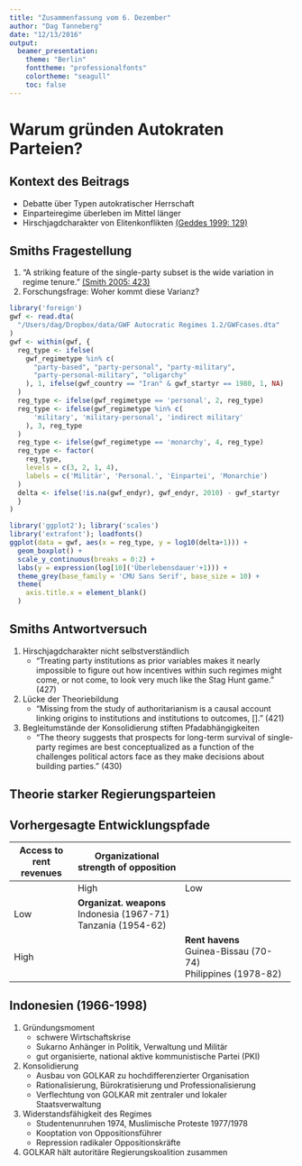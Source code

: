 ```yaml
---
title: "Zusammenfassung vom 6. Dezember"
author: "Dag Tanneberg"
date: "12/13/2016"
output:
  beamer_presentation:
    theme: "Berlin"
    fonttheme: "professionalfonts"
    colortheme: "seagull"
    toc: false
---
```


# Warum gründen Autokraten Parteien?

## Kontext des Beitrags

- Debatte über Typen autokratischer Herrschaft
- Einparteiregime überleben im Mittel länger
- Hirschjagdcharakter von Elitenkonflikten [(Geddes 1999: 129)](http://www.annualreviews.org/doi/abs/10.1146/annurev.polisci.2.1.115)

\begin{quote}
  Factions form in single-party regimes around policy
  differences and competition for leadership positions,
  but everyone is better off if all factions remain united
  and in office. 
\end{quote}

## Smiths Fragestellung

1. "A striking feature of the single-party subset is the wide
variation in regime tenure." [(Smith 2005: 423)](https://www.cambridge.org/core/journals/world-politics/article/life-of-the-party-the-origins-of-regime-breakdown-and-persistence-under-single-party-rule/DC9ECF53F1E0E324ED9C0080112FF67C)
2. Forschungsfrage: Woher kommt diese Varianz?

```r
library('foreign')
gwf <- read.dta(
  "/Users/dag/Dropbox/data/GWF Autocratic Regimes 1.2/GWFcases.dta"
)
gwf <- within(gwf, {
  reg_type <- ifelse(
    gwf_regimetype %in% c(
      "party-based", "party-personal", "party-military",
      "party-personal-military", "oligarchy"
    ), 1, ifelse(gwf_country == "Iran" & gwf_startyr == 1980, 1, NA)
  )
  reg_type <- ifelse(gwf_regimetype == 'personal', 2, reg_type)
  reg_type <- ifelse(gwf_regimetype %in% c(
      'military', 'military-personal', 'indirect military'
    ), 3, reg_type
  )
  reg_type <- ifelse(gwf_regimetype == 'monarchy', 4, reg_type)
  reg_type <- factor(
    reg_type,
    levels = c(3, 2, 1, 4),
    labels = c('Militär', 'Personal.', 'Einpartei', 'Monarchie')
  )
  delta <- ifelse(!is.na(gwf_endyr), gwf_endyr, 2010) - gwf_startyr
  }
)

library('ggplot2'); library('scales')
library('extrafont'); loadfonts()
ggplot(data = gwf, aes(x = reg_type, y = log10(delta+1))) +
  geom_boxplot() +
  scale_y_continuous(breaks = 0:2) +
  labs(y = expression(log[10]('Überlebensdauer'+1))) +
  theme_grey(base_family = 'CMU Sans Serif', base_size = 10) +
  theme(
    axis.title.x = element_blank()
  )
```

## Smiths Antwortversuch

1. Hirschjagdcharakter nicht selbstverständlich
    - "Treating party institutions as prior variables makes it
      nearly impossible to figure out how incentives within such
      regimes might come, or not come, to look very much like
      the Stag Hunt game." (427)
2. Lücke der Theoriebildung
    - "Missing from the study of authoritarianism is a causal
      account linking origins to institutions and institutions to
      outcomes, [\dots]." (421)
3. Begleitumstände der Konsolidierung stiften Pfadabhängigkeiten
    - "The theory suggests that prospects for long-term
      survival of single-party regimes are best
      conceptualized as a function of the challenges
      political actors face as they make decisions about
      building parties." (430)
      
## Theorie starker Regierungsparteien
 \begin{quote}
  "Elites that face organized opposition in the form of
  highly institutionalized social groups [\dots], \textbf{and}
  that have little or no access to rent sources are
  likely to respond to these constraints
  by building party institutions to mobilize their own
  constituencies." (422; my emph.)
\end{quote}

## Vorhergesagte Entwicklungspfade
+---------------+--------------------------+---------------------------+
| Access to\    | Organizational\          |                           |
| rent revenues | strength of opposition   |                           |
+===============+==========================+===========================+
|               | High                     | Low                       |
+---------------+--------------------------+---------------------------+
| Low           | **Organizat. weapons**\  |                           |
|               | Indonesia (1967-71)\     |                           |
|               | Tanzania (1954-62)       |                           |
+---------------+--------------------------+---------------------------+
| High          |                          | **Rent havens**\          |
|               |                          | Guinea-Bissau (70-74)\    |
|               |                          | Philippines (1978-82)     |
+---------------+--------------------------+---------------------------+

## Indonesien (1966-1998)

1. Gründungsmoment
    - schwere Wirtschaftskrise
    - Sukarno Anhänger in Politik, Verwaltung und Militär
    - gut organisierte, national aktive kommunistische Partei (PKI)
2. Konsolidierung
    - Ausbau von GOLKAR zu hochdifferenzierter Organisation
    - Rationalisierung, Bürokratisierung und Professionalisierung
    - Verflechtung von GOLKAR mit zentraler und lokaler Staatsverwaltung
3. Widerstandsfähigkeit des Regimes
    - Studentenunruhen 1974, Muslimische Proteste 1977/1978
    - Kooptation von Oppositionsführer
    - Repression radikaler Oppositionskräfte
4. GOLKAR hält autoritäre Regierungskoalition zusammen




  
